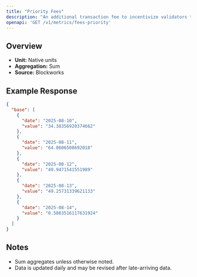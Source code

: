 ```yaml
---
title: "Priority Fees"
description: "An additional transaction fee to incentivize validators to prioritize and execute transactions."
openapi: 'GET /v1/metrics/fees-priority'
---
```


## Overview

- **Unit:** Native units
- **Aggregation:** Sum
- **Source:** Blockworks



## Example Response

```json
{
  "base": [
    {
      "date": "2025-08-10",
      "value": "34.38356920374662"
    },
    {
      "date": "2025-08-11",
      "value": "64.0606508692018"
    },
    {
      "date": "2025-08-12",
      "value": "49.9471541551989"
    },
    {
      "date": "2025-08-13",
      "value": "49.25731339621133"
    },
    {
      "date": "2025-08-14",
      "value": "0.5863516117631924"
    }
  ]
}
```

## Notes
- Sum aggregates unless otherwise noted.
- Data is updated daily and may be revised after late-arriving data.
